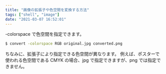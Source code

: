 ```yaml
---
title: "画像の拡張子や色空間を変換する方法"
tags: ["shell", "image"]
date: "2021-03-07 16:52:01"
---
```


-colorspace で色空間を指定できます。

```bash
$ convert -colorspace RGB original.jpg converted.png
```

ちなみに、拡張子により指定できる色空間が異なります。
例えば、ポスターで使われる色空間である CMYK の場合、jpg で指定できますが、png では指定できません。
